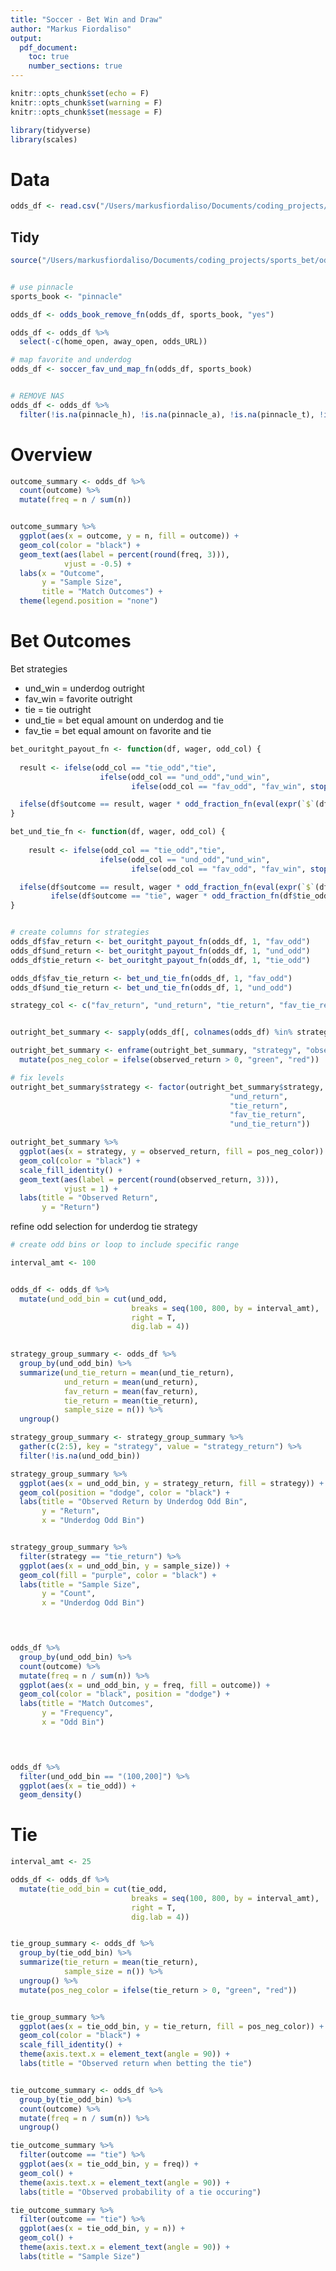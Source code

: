 ```yaml
---
title: "Soccer - Bet Win and Draw"
author: "Markus Fiordaliso"
output:
  pdf_document:
    toc: true
    number_sections: true
---
```


```r
knitr::opts_chunk$set(echo = F)
knitr::opts_chunk$set(warning = F)
knitr::opts_chunk$set(message = F)
```

```r
library(tidyverse)
library(scales)
```

# Data



```r
odds_df <- read.csv("/Users/markusfiordaliso/Documents/coding_projects/sports_bet/soccer_bet_win_draw/data/soccer_epl_20150201_20201210.csv")
```

## Tidy
```r
source("/Users/markusfiordaliso/Documents/coding_projects/sports_bet/odds_functions.R")


# use pinnacle
sports_book <- "pinnacle"

odds_df <- odds_book_remove_fn(odds_df, sports_book, "yes")

odds_df <- odds_df %>% 
  select(-c(home_open, away_open, odds_URL))

# map favorite and underdog
odds_df <- soccer_fav_und_map_fn(odds_df, sports_book)


# REMOVE NAS
odds_df <- odds_df %>% 
  filter(!is.na(pinnacle_h), !is.na(pinnacle_a), !is.na(pinnacle_t), !is.na(home_score))

```

# Overview

```r

outcome_summary <- odds_df %>% 
  count(outcome) %>% 
  mutate(freq = n / sum(n))


outcome_summary %>% 
  ggplot(aes(x = outcome, y = n, fill = outcome)) +
  geom_col(color = "black") +
  geom_text(aes(label = percent(round(freq, 3))),
            vjust = -0.5) +
  labs(x = "Outcome",
       y = "Sample Size",
       title = "Match Outcomes") +
  theme(legend.position = "none")

```
# Bet Outcomes

Bet strategies

* und_win = underdog outright
* fav_win = favorite outright
* tie = tie outright
* und_tie = bet equal amount on underdog and tie
* fav_tie = bet equal amount on favorite and tie


```r


bet_ouritght_payout_fn <- function(df, wager, odd_col) {
  
  result <- ifelse(odd_col == "tie_odd","tie", 
                    ifelse(odd_col == "und_odd","und_win", 
                           ifelse(odd_col == "fav_odd", "fav_win", stop(glue("odd_col selection must be in c('tie_odd', 'und_odd', 'fav_odd')")))))

  ifelse(df$outcome == result, wager * odd_fraction_fn(eval(expr(`$`(df, !!odd_col)))), -wager) / wager
}

bet_und_tie_fn <- function(df, wager, odd_col) {
  
    result <- ifelse(odd_col == "tie_odd","tie", 
                    ifelse(odd_col == "und_odd","und_win", 
                           ifelse(odd_col == "fav_odd", "fav_win", stop(glue("odd_col selection must be in c('tie_odd', 'und_odd', 'fav_odd')")))))

  ifelse(df$outcome == result, wager * odd_fraction_fn(eval(expr(`$`(df, !!odd_col)))) - wager,
         ifelse(df$outcome == "tie", wager * odd_fraction_fn(df$tie_odd) - wager, -2 * wager)) / (2 * wager)
}


# create columns for strategies
odds_df$fav_return <- bet_ouritght_payout_fn(odds_df, 1, "fav_odd")
odds_df$und_return <- bet_ouritght_payout_fn(odds_df, 1, "und_odd")
odds_df$tie_return <- bet_ouritght_payout_fn(odds_df, 1, "tie_odd")

odds_df$fav_tie_return <- bet_und_tie_fn(odds_df, 1, "fav_odd")
odds_df$und_tie_return <- bet_und_tie_fn(odds_df, 1, "und_odd")

strategy_col <- c("fav_return", "und_return", "tie_return", "fav_tie_return", "und_tie_return")


outright_bet_summary <- sapply(odds_df[, colnames(odds_df) %in% strategy_col], mean)

outright_bet_summary <- enframe(outright_bet_summary, "strategy", "observed_return") %>% 
  mutate(pos_neg_color = ifelse(observed_return > 0, "green", "red"))

# fix levels
outright_bet_summary$strategy <- factor(outright_bet_summary$strategy, levels = c("fav_return",
                                                 "und_return",
                                                 "tie_return",
                                                 "fav_tie_return",
                                                 "und_tie_return"))

outright_bet_summary %>% 
  ggplot(aes(x = strategy, y = observed_return, fill = pos_neg_color)) +
  geom_col(color = "black") +
  scale_fill_identity() +
  geom_text(aes(label = percent(round(observed_return, 3))),
            vjust = 1) +
  labs(title = "Observed Return",
       y = "Return")

```


refine odd selection for underdog tie strategy

```r
# create odd bins or loop to include specific range

interval_amt <- 100


odds_df <- odds_df %>% 
  mutate(und_odd_bin = cut(und_odd,
                           breaks = seq(100, 800, by = interval_amt),
                           right = T,
                           dig.lab = 4))
                            

strategy_group_summary <- odds_df %>% 
  group_by(und_odd_bin) %>% 
  summarize(und_tie_return = mean(und_tie_return),
            und_return = mean(und_return),
            fav_return = mean(fav_return),
            tie_return = mean(tie_return),
            sample_size = n()) %>% 
  ungroup()

strategy_group_summary <- strategy_group_summary %>% 
  gather(c(2:5), key = "strategy", value = "strategy_return") %>% 
  filter(!is.na(und_odd_bin))

strategy_group_summary %>% 
  ggplot(aes(x = und_odd_bin, y = strategy_return, fill = strategy)) +
  geom_col(position = "dodge", color = "black") +
  labs(title = "Observed Return by Underdog Odd Bin",
       y = "Return",
       x = "Underdog Odd Bin")


strategy_group_summary %>%
  filter(strategy == "tie_return") %>% 
  ggplot(aes(x = und_odd_bin, y = sample_size)) +
  geom_col(fill = "purple", color = "black") +
  labs(title = "Sample Size",
       y = "Count",
       x = "Underdog Odd Bin")


  
```

```r
odds_df %>% 
  group_by(und_odd_bin) %>% 
  count(outcome) %>% 
  mutate(freq = n / sum(n)) %>% 
  ggplot(aes(x = und_odd_bin, y = freq, fill = outcome)) +
  geom_col(color = "black", position = "dodge") +
  labs(title = "Match Outcomes",
       y = "Frequency",
       x = "Odd Bin")
  



odds_df %>% 
  filter(und_odd_bin == "(100,200]") %>% 
  ggplot(aes(x = tie_odd)) +
  geom_density()
```

# Tie

```r
interval_amt <- 25

odds_df <- odds_df %>% 
  mutate(tie_odd_bin = cut(tie_odd,
                           breaks = seq(100, 800, by = interval_amt),
                           right = T,
                           dig.lab = 4))


tie_group_summary <- odds_df %>% 
  group_by(tie_odd_bin) %>% 
  summarize(tie_return = mean(tie_return),
            sample_size = n()) %>% 
  ungroup() %>% 
  mutate(pos_neg_color = ifelse(tie_return > 0, "green", "red"))


tie_group_summary %>% 
  ggplot(aes(x = tie_odd_bin, y = tie_return, fill = pos_neg_color)) +
  geom_col(color = "black") +
  scale_fill_identity() +
  theme(axis.text.x = element_text(angle = 90)) +
  labs(title = "Observed return when betting the tie")


tie_outcome_summary <- odds_df %>% 
  group_by(tie_odd_bin) %>% 
  count(outcome) %>% 
  mutate(freq = n / sum(n)) %>% 
  ungroup() 

tie_outcome_summary %>% 
  filter(outcome == "tie") %>% 
  ggplot(aes(x = tie_odd_bin, y = freq)) +
  geom_col() +
  theme(axis.text.x = element_text(angle = 90)) +
  labs(title = "Observed probability of a tie occuring")

tie_outcome_summary %>% 
  filter(outcome == "tie") %>% 
  ggplot(aes(x = tie_odd_bin, y = n)) +
  geom_col() +
  theme(axis.text.x = element_text(angle = 90)) +
  labs(title = "Sample Size")

  
```

